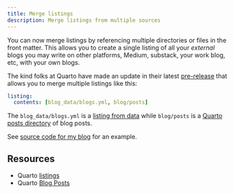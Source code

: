 ```yaml
---
title: Merge listings
description: Merge listings from multiple sources
---
```



You can now merge listings by referencing multiple directories or files in the front matter.  This allows you to create a single listing of all your _external_ blogs you may write on other platforms, Medium, substack, your work blog, etc, with your own blogs.  

The kind folks at Quarto have made an update in their latest [pre-release](https://quarto.org/docs/download/prerelease.html) that allows you to merge multiple listings like this:

```yaml
listing:
  contents: [blog_data/blogs.yml, blog/posts]
```

The `blog_data/blogs.yml` is a [listing from data](listings-from-data.qmd) while `blog/posts` is a [Quarto posts directory](https://quarto.org/docs/websites/website-blog.html#posts-directory) of blog posts.

See [source code for my blog](https://github.com/hamelsmu/hamel/blob/master/index.qmd) for an example.

## Resources

- Quarto [listings](https://quarto.org/docs/websites/website-listings.html)
- Quarto [Blog Posts](https://quarto.org/docs/websites/website-blog.html#posts-directory)